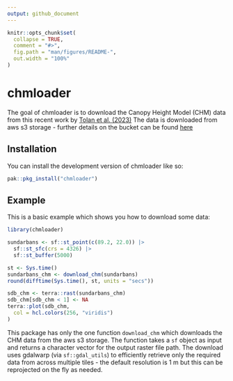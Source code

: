 ```yaml
---
output: github_document
---
```


<!-- README.md is generated from README.Rmd. Please edit that file -->

```r
knitr::opts_chunk$set(
  collapse = TRUE,
  comment = "#>",
  fig.path = "man/figures/README-",
  out.width = "100%"
)
```

# chmloader

<!-- badges: start -->
<!-- badges: end -->

The goal of chmloader is to download the Canopy Height Model (CHM) data from 
this recent work by [Tolan et al. (2023)](https://research.facebook.com/blog/2023/4/every-tree-counts-large-scale-mapping-of-canopy-height-at-the-resolution-of-individual-trees/)
The data is downloaded from aws s3 storage - further details on the bucket can
be found [here](https://registry.opendata.aws/dataforgood-fb-forests/)

## Installation

You can install the development version of chmloader like so:

``` r
pak::pkg_install("chmloader")
```

## Example

This is a basic example which shows you how to download some data:

```r
library(chmloader)

sundarbans <- sf::st_point(c(89.2, 22.0)) |>
  sf::st_sfc(crs = 4326) |>
  sf::st_buffer(5000)

st <- Sys.time()
sundarbans_chm <- download_chm(sundarbans)
round(difftime(Sys.time(), st, units = "secs"))

sdb_chm <- terra::rast(sundarbans_chm)
sdb_chm[sdb_chm < 1] <- NA
terra::plot(sdb_chm,
  col = hcl.colors(256, "viridis")
)
```

This package has only the one function `download_chm` which downloads the CHM
data from the aws s3 storage. The function takes a `sf` object as input and
returns a character vector for the output raster file path. The download uses
gdalwarp (via `sf::gdal_utils`) to efficiently retrieve only the required data 
from across multiple tiles - the default resolution is 1 m but this can be 
reprojected on the fly as needed. 